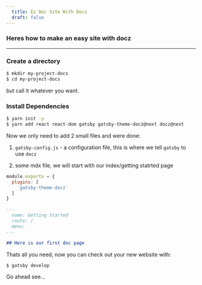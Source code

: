 ```yaml
---
  title: Ez Doc Site With Docz
  draft: false
---
```



### Heres how to make an easy site with docz

---

### Create a directory

```bash
$ mkdir my-project-docs
$ cd my-project-docs
```

but call it whatever you want.

### Install Dependencies

```bash
$ yarn init -y
$ yarn add react react-dom gatsby gatsby-theme-docz@next docz@next
```

Now we only need to add 2 small files and were done:

1. `gatsby-config.js` - a configuration file, this is where we tell 
`gatsby` to use `docz`

2. some mdx file, we will start with our index/getting statrted page


```js filename=gatsby-config.js
module.exports = {
  plugins: [
    `gatsby-theme-docz`
  ]
}
```


```md filename=src/pages/index.mdx
---
  name: Getting Started
  route: /
  menu: 
---

## Here is our first doc page
```

Thats all you need, now you can check out your new website with: 

```bash
$ gatsby develop
```

Go ahead see...
